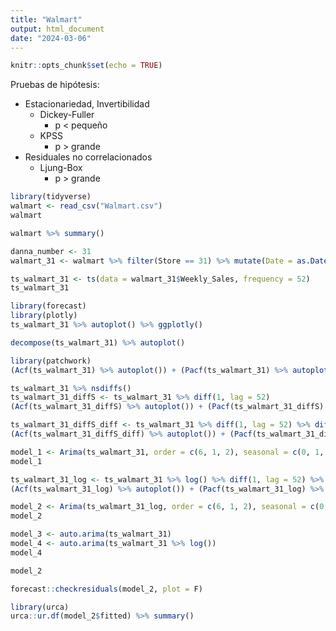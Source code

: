 ```yaml
---
title: "Walmart"
output: html_document
date: "2024-03-06"
---
```


```r
knitr::opts_chunk$set(echo = TRUE)
```

Pruebas de hipótesis:

+ Estacionariedad, Invertibilidad
  - Dickey-Fuller
    - p < pequeño
  - KPSS
    - p > grande
+ Residuales no correlacionados
  - Ljung-Box
    - p > grande

```r
library(tidyverse)
walmart <- read_csv("Walmart.csv")
walmart
```

```r
walmart %>% summary()
```

```r
danna_number <- 31
walmart_31 <- walmart %>% filter(Store == 31) %>% mutate(Date = as.Date(Date,  format = "%d-%m-%Y"))
```

```r
ts_walmart_31 <- ts(data = walmart_31$Weekly_Sales, frequency = 52)
ts_walmart_31
```
```r
library(forecast)
library(plotly)
ts_walmart_31 %>% autoplot() %>% ggplotly()
```

```r
decompose(ts_walmart_31) %>% autoplot()
```

```r
library(patchwork)
(Acf(ts_walmart_31) %>% autoplot()) + (Pacf(ts_walmart_31) %>% autoplot())
```

```r
ts_walmart_31 %>% nsdiffs()
ts_walmart_31_diffS <- ts_walmart_31 %>% diff(1, lag = 52)
(Acf(ts_walmart_31_diffS) %>% autoplot()) + (Pacf(ts_walmart_31_diffS) %>% autoplot())
```

```r
ts_walmart_31_diffS_diff <- ts_walmart_31 %>% diff(1, lag = 52) %>% diff()
(Acf(ts_walmart_31_diffS_diff) %>% autoplot()) + (Pacf(ts_walmart_31_diffS_diff) %>% autoplot())
```
```r
model_1 <- Arima(ts_walmart_31, order = c(6, 1, 2), seasonal = c(0, 1, 0))
model_1
```

```r
ts_walmart_31_log <- ts_walmart_31 %>% log() %>% diff(1, lag = 52) %>% diff()
(Acf(ts_walmart_31_log) %>% autoplot()) + (Pacf(ts_walmart_31_log) %>% autoplot())
```

```r
model_2 <- Arima(ts_walmart_31_log, order = c(6, 1, 2), seasonal = c(0, 1, 0))
model_2
```
```r
model_3 <- auto.arima(ts_walmart_31)
model_4 <- auto.arima(ts_walmart_31 %>% log())
model_4
```
```r
model_2
```
```r
forecast::checkresiduals(model_2, plot = F)
```

```r
library(urca)
urca::ur.df(model_2$fitted) %>% summary()
```

